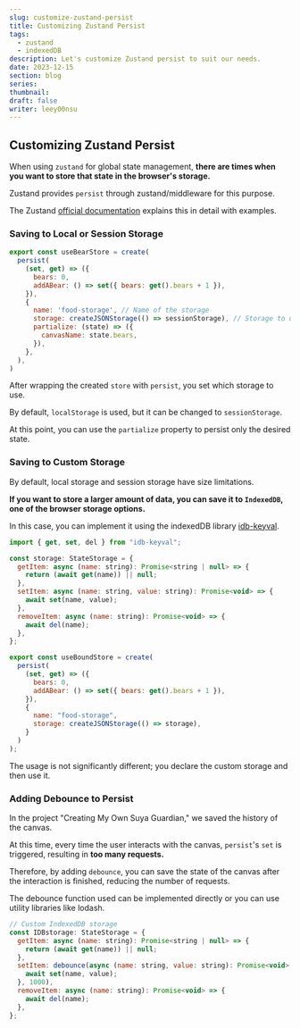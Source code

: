 ```yaml
---
slug: customize-zustand-persist
title: Customizing Zustand Persist
tags:
  - zustand
  - indexedDB
description: Let's customize Zustand persist to suit our needs.
date: 2023-12-15
section: blog
series:
thumbnail:
draft: false
writer: leey00nsu
---
```


## Customizing Zustand Persist

When using `zustand` for global state management, **there are times when you want to store that state in the browser's storage.**

Zustand provides `persist` through zustand/middleware for this purpose.

The Zustand [official documentation](https://docs.pmnd.rs/zustand/integrations/persisting-store-data) explains this in detail with examples.

### Saving to Local or Session Storage

```jsx title="useBearStore"
export const useBearStore = create(
  persist(
    (set, get) => ({
      bears: 0,
      addABear: () => set({ bears: get().bears + 1 }),
    }),
    {
      name: 'food-storage', // Name of the storage
      storage: createJSONStorage(() => sessionStorage), // Storage to use
      partialize: (state) => ({
        canvasName: state.bears,
      }),
    },
  ),
)
```

After wrapping the created `store` with `persist`, you set which storage to use.

By default, `localStorage` is used, but it can be changed to `sessionStorage`.

At this point, you can use the `partialize` property to persist only the desired state.

### Saving to Custom Storage

By default, local storage and session storage have size limitations.

**If you want to store a larger amount of data, you can save it to `IndexedDB`, one of the browser storage options.**

In this case, you can implement it using the indexedDB library [idb-keyval](https://github.com/jakearchibald/idb-keyval).

```jsx title="useBoundStore"
import { get, set, del } from "idb-keyval";

const storage: StateStorage = {
  getItem: async (name: string): Promise<string | null> => {
    return (await get(name)) || null;
  },
  setItem: async (name: string, value: string): Promise<void> => {
    await set(name, value);
  },
  removeItem: async (name: string): Promise<void> => {
    await del(name);
  },
};

export const useBoundStore = create(
  persist(
    (set, get) => ({
      bears: 0,
      addABear: () => set({ bears: get().bears + 1 }),
    }),
    {
      name: "food-storage",
      storage: createJSONStorage(() => storage),
    }
  )
);
```

The usage is not significantly different; you declare the custom storage and then use it.

### Adding Debounce to Persist

In the project "Creating My Own Suya Guardian," we saved the history of the canvas.

At this time, every time the user interacts with the canvas, `persist`'s `set` is triggered, resulting in **too many requests.**

Therefore, by adding `debounce`, you can save the state of the canvas after the interaction is finished, reducing the number of requests.

The debounce function used can be implemented directly or you can use utility libraries like lodash.

```jsx title="storage debounce"
// Custom IndexedDB storage
const IDBstorage: StateStorage = {
  getItem: async (name: string): Promise<string | null> => {
    return (await get(name)) || null;
  },
  setItem: debounce(async (name: string, value: string): Promise<void> => {
    await set(name, value);
  }, 1000),
  removeItem: async (name: string): Promise<void> => {
    await del(name);
  },
};
```